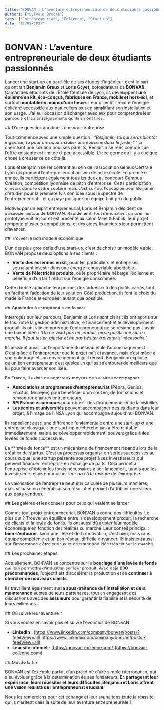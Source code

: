 ---
title: "BONVAN : L’aventure entrepreneuriale de deux étudiants passionnés"
authors: ["Sylvain Brocas"]
tags: ["Entrepreneuriat", "Éolienne", "Start-up"]
date: "13/03/2025"
---

# BONVAN : L’aventure entrepreneuriale de deux étudiants passionnés

Lancer une start-up en parallèle de ses études d’ingénieur, c’est le pari qu’ont fait **Benjamin Graux** et **Loris Goyet**, cofondateurs de **BONVAN**. Camarades étudiants de l’École Centrale de Lyon, ils développent **une éolienne en kit, éco-conçue, fabriquée en France, mobile et hors-sol**, et surtout **montable en moins d’une heure**. Leur objectif : rendre l’énergie éolienne accessible aux particuliers tout en simplifiant son installation et son usage. J’ai eu l’occasion d’échanger avec eux pour comprendre leur parcours et les enseignements qu’ils en ont tirés.

<SectionTitle> 
## D’une question anodine à une vraie entreprise
</SectionTitle>

Tout commence avec une simple question : *"Benjamin, toi qui seras bientôt ingénieur, tu pourrais nous installer une éolienne dans le jardin ?"* En cherchant une solution pour ses parents, Benjamin se rend compte que l’offre existante est limitée et peu accessible. L’idée germe qu’il y a quelque chose à creuser de ce côté-là.

Loris et Benjamin se rencontrent au sein de l'association Genius Centrale Lyon qui promeut l’entrepreneuriat au sein de notre école. En première année, ils participent également tous les deux au concours Campus Création, compétition lyonnaise de pitch d’entreprise. Cette participation s'inscrit dans le cadre scolaire mais c’est surtout l’occasion pour Benjamin d'étudier pour la première fois son idée sous le spectre de l’entrepreneuriat… et ça paye puisque son équipe finit prix du public.

Motivés par un esprit entrepreneurial, Loris et Benjamin décident de s’associer autour de BONVAN. Rapidement, tout s’enchaîne : un premier prototype voit le jour et est présenté au salon Meet & Fabrik, leur projet remporte plusieurs compétitions, et des aides financières leur permettent d’avancer.

<Picture src="logo_bonvan.png" little description="Logo de l'entreprise" />

<SectionTitle>
## Trouver le bon modèle économique
</SectionTitle>

L'un des plus gros défis d'une start-up, c'est de choisir un modèle viable. BONVAN propose deux options à  ses clients :
- **Vente des éoliennes en kit**, pour les particuliers et entreprises souhaitant investir dans une énergie renouvelable abordable.
- **Vente de l’électricité produite**, où le propriétaire héberge l’éolienne et bénéficie d’un tarif réduit sur l’énergie consommée.

Cette double approche leur permet de s'adresser à des profils variés, tout en facilitant l’adoption de leur solution. Côté production, ils font le choix du made in France et européen autant que possible.

<SectionTitle>
## Apprendre à entreprendre en faisant
</SectionTitle>

Interrogés sur leur parcours, Benjamin et Loris sont clairs : ils ont appris sur le tas. Entre la gestion administrative, le financement et le développement produit, ils ont vite compris que l'entrepreneuriat ne se résume pas à avoir une bonne idée : *"On ne vend pas un produit, on se positionne sur un marché. Il faut tester, ajuster et ne pas hésiter à pivoter si nécessaire."*

Ils insistent aussi sur l’importance du réseau et de l’accompagnement : C’est grâce à l’entrepreneur que le projet naît et avance, mais c’est grâce à son entourage et son environnement qu’il réussit. Benjamin m’explique qu’un bon entrepreneur, c’est quelqu’un qui sait s’entourer de meilleurs que lui pour faire avancer son idée.

<Picture src="montage_prototype.jpg" description="Le premier prototype a été réalisé en équipe comme un projet de 2ème année. Ici, le premier assemblage du POC (Proof Of Concept)" />

En France, il existe de nombreux moyens de se faire accompagner :
- **Associations et programmes d’entrepreneuriat** (Pépite, Genius, Enactus, Moovjee) pour bénéficier d'un soutien, de formations  et rencontrer d'autres entrepreneurs.
- **BPI France et concours** pour obtenir des financements et de la visibilité.
- **Les écoles et universités** peuvent accompagner des étudiants dans leur projet, à l'image de l’INSA Lyon qui accompagne aujourd'hui BONVAN.

<Picture src="decoupe_plasma.jpg" description="Un exemple d'accompagnement par les écoles : permettre l'utilisation des moyens de fabrications des labos ou fablabs présents sur nos différents campus." />

Ils rappellent aussi une différence fondamentale entre une start-up et une entreprise classique : une start-up ne cherche pas à être rentable immédiatement, mais à se développer rapidement, souvent grâce à des levées de fonds successives.

<Note>
La **levée de fonds** est un mécanisme de financement répandu lors de la création de startup. C’est un processus organisé en séries successives au cours duquel une startup présente son projet à ses investisseurs qui peuvent financer l’entreprise en échange de parts. Cela permet à l'entreprise d’obtenir les fonds nécessaires à son lancement, tandis que les investisseurs espèrent toucher leur part à la revente de l’entreprise.

La valorisation de l’entreprise peut être calculée de plusieurs manières, mais se base en général sur son résultat et permet d’attribuer une valeur aux parts vendues.
</Note>

<SectionTitle>
## Les galères et les conseils pour ceux qui veulent se lancer
</SectionTitle>

Comme tout projet entrepreneurial, BONVAN a connu des difficultés. Le plus dur ? Trouver un équilibre entre le développement produit, la recherche de clients et la levée de fonds. Ils ont aussi dû ajuster leur modèle économique en fonction des réalités du marché.
Leur conseil principal : **bien s'entourer**. Avoir une idée et de la motivation, c’est bien, mais sans équipe compétente et un bon réseau, difficile d’avancer. Ils insistent aussi sur l’importance d’être curieux et de tester son idée très tôt sur le marché.

<SectionTitle>
## Les prochaines étapes
</SectionTitle>

Actuellement, BONVAN se concentre sur le **bouclage d’une levée de fonds** qui leur permettra d’industrialiser leur produit. Avec déjà **200 précommandes**, l’objectif est d’accélérer la production et de **continuer à chercher de nouveaux clients**.

Ils travaillent également sur **la sous-traitance de l’installation et de la maintenance** auprès de leurs partenaires, tout en engageant des discussions avec des **assureurs** pour garantir la fiabilité et la sécurité de leurs éoliennes.

<SectionTitle>
## Où suivre leur aventure ?
</SectionTitle>

Si vous voulez en savoir plus et suivre l'évolution de BONVAN :
- **LinkedIn** : [https://www.linkedin.com/company/bonvan/posts/?feedView=all](https://www.linkedin.com/company/bonvan/posts/?feedView=all)
- **Leur site internet** : [https://bonvan-eolienne.com/](https://bonvan-eolienne.com/)

<SectionTitle>
## Mot de la fin
</SectionTitle>

BONVAN est l’exemple parfait d’un projet né d’une simple interrogation, qui a su évoluer grâce à la détermination de ses fondateurs. **En partageant leur expérience, leurs réussites et leurs difficultés, Benjamin et Loris offrent une vision réaliste de l’entrepreneuriat étudiant**.

Nous les remercions pour cet échange et leur souhaitons toute la réussite qu’ils méritent dans la suite de leur aventure entrepreneuriale !
